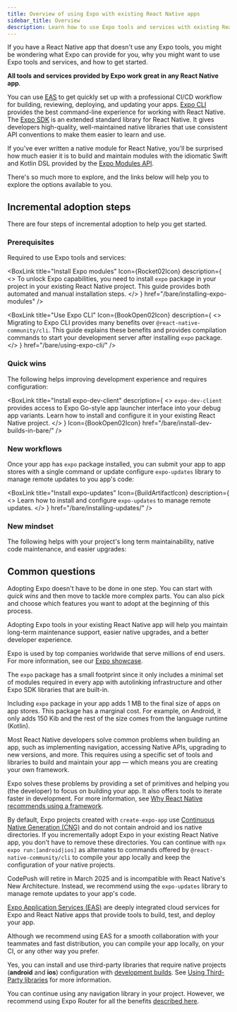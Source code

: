 ```yaml
---
title: Overview of using Expo with existing React Native apps
sidebar_title: Overview
description: Learn how to use Expo tools and services with existing React Native apps.
---
```




If you have a React Native app that doesn't use any Expo tools, you might be wondering what Expo can provide for you, why you might want to use Expo tools and services, and how to get started.

**All tools and services provided by Expo work great in any React Native app**.

You can use [EAS](/eas) to get quickly set up with a professional CI/CD workflow for building, reviewing, deploying, and updating your apps. [Expo CLI](/more/expo-cli/) provides the best command-line experience for working with React Native. The [Expo SDK](/versions/latest/) is an extended standard library for React Native. It gives developers high-quality, well-maintained native libraries that use consistent API conventions to make them easier to learn and use.

If you've ever written a native module for React Native, you'll be surprised how much easier it is to build and maintain modules with the idiomatic Swift and Kotlin DSL provided by the [Expo Modules API](/modules/overview/).

There's so much more to explore, and the links below will help you to explore the options available to you.

## Incremental adoption steps

There are four steps of incremental adoption to help you get started.

### Prerequisites

Required to use Expo tools and services:

<BoxLink
  title="Install Expo modules"
  Icon={Rocket02Icon}
  description={
    <>
      To unlock Expo capabilities, you need to install <CODE>expo</CODE> package in your project in
      your existing React Native project. This guide provides both automated and manual installation
      steps.
    </>
  }
  href="/bare/installing-expo-modules"
/>

<BoxLink
  title="Use Expo CLI"
  Icon={BookOpen02Icon}
  description={
    <>
      Migrating to Expo CLI provides many benefits over <CODE>@react-native-community/cli</CODE>.
      This guide explains these benefits and provides compilation commands to start your development
      server after installing <CODE>expo</CODE> package.
    </>
  }
  href="/bare/using-expo-cli/"
/>

### Quick wins

The following helps improving development experience and requires configuration:

<BoxLink
  title="Use Expo SDK"
  description="Use one of the many libraries provided by the Expo SDK, an extensive set of libraries that provide access to native APIs."
  Icon={DocsLogo}
  href="/versions/"
/>

<BoxLink
  title="Install expo-dev-client"
  description={
    <>
      <CODE>expo-dev-client</CODE> provides access to Expo Go-style app launcher interface into your
      debug app variants. Learn how to install and configure it in your existing React Native
      project.
    </>
  }
  Icon={BookOpen02Icon}
  href="/bare/install-dev-builds-in-bare/"
/>

<BoxLink
  title="Write native modules"
  description="Use the Expo Modules API to write native modules using Swift and Kotlin."
  Icon={Lightbulb01Icon}
  href="/modules/overview/"
/>

<BoxLink
  title="Native project upgrade helper"
  Icon={ChevronUpDoubleIcon}
  description="View file-by-file diffs of all the changes you need to make to your native projects to upgrade them to the next Expo SDK and React Native version."
  href="/bare/upgrade/"
/>

### New workflows

Once your app has `expo` package installed, you can submit your app to app stores with a single command or update configure `expo-updates` library to manage remote updates to you app's code:

<BoxLink
  title="App distribution"
  Icon={BuildArtifactIcon}
  description="Build and submit your app to app stores with a single command."
  href="/distribution/introduction"
/>

<BoxLink
  title="Install expo-updates"
  Icon={BuildArtifactIcon}
  description={
    <>
      Learn how to install and configure <CODE>expo-updates</CODE> to manage remote updates.
    </>
  }
  href="/bare/installing-updates/"
/>

### New mindset

The following helps with your project's long term maintainability, native code maintenance, and easier upgrades:

<BoxLink
  title="Adopt Prebuild"
  Icon={RefreshCw02Icon}
  description="Learn how to simplify maintaining your native projects by generating them on demand from configuration."
  href="/guides/adopting-prebuild"
/>

## Common questions

<Collapsible summary="How long will it take to adopt Expo in my existing React Native project?">

Adopting Expo doesn't have to be done in one step. You can start with _quick wins_ and then move to tackle more complex parts. You can also pick and choose which features you want to adopt at the beginning of this process.

</Collapsible>

<Collapsible summary="What will I gain from using Expo in my React Native App?">

Adopting Expo tools in your existing React Native app will help you maintain long-term maintenance support, easier native upgrades, and a better developer experience.

</Collapsible>

<Collapsible summary="Who uses Expo?">

Expo is used by top companies worldwide that serve millions of end users. For more information, see our [Expo showcase](https://expo.dev/customers).

</Collapsible>

<Collapsible summary="What impact will adopting Expo have on my app's size?">

The `expo` package has a small footprint since it only includes a minimal set of modules required in every app with autolinking infrastructure and other Expo SDK libraries that are built-in.

Including `expo` package in your app adds 1 MB to the final size of apps on app stores. This package has a marginal cost. For example, on Android, it only adds 150 Kib and the rest of the size comes from the language runtime (Kotlin).

</Collapsible>

<Collapsible summary="Why did React Native recommend using Expo?">

Most React Native developers solve common problems when building an app, such as implementing navigation, accessing Native APIs, upgrading to new versions, and more. This requires using a specific set of tools and libraries to build and maintain your app &mdash; which means you are creating your own framework.

Expo solves these problems by providing a set of primitives and helping you (the developer) to focus on building your app. It also offers tools to iterate faster in development. For more information, see [Why React Native recommends using a framework](https://reactnative.dev/blog/2024/06/25/use-a-framework-to-build-react-native-apps).

</Collapsible>

<Collapsible summary="Do I have to get rid of my native projects to use Expo?">

By default, Expo projects created with `create-expo-app` use [Continuous Native Generation (CNG)](/workflow/continuous-native-generation/) and do not contain android and ios native directories. If you incrementally adopt Expo in your existing React Native app, you don't have to remove these directories. You can continue with `npx expo run:[android|ios]` as alternates to commands offered by `@react-native-community/cli` to compile your app locally and keep the configuration of your native projects.

</Collapsible>

<Collapsible summary="I use CodePush. Can I continue using it with Expo?">

CodePush will retire in March 2025 and is incompatible with React Native's New Architecture. Instead, we recommend using the `expo-updates` library to manage remote updates to your app's code.

</Collapsible>

<Collapsible summary="Do I have to build with EAS?">

[Expo Application Services (EAS)](/eas/) are deeply integrated cloud services for Expo and React Native apps that provide tools to build, test, and deploy your app.

Although we recommend using EAS for a smooth collaboration with your teammates and fast distribution, you can compile your app locally, on your CI, or any other way you prefer.

</Collapsible>

<Collapsible summary="Can I install third-party native libraries in my code?">

Yes, you can install and use third-party libraries that require native projects (**android** and **ios**) configuration with [development builds](/workflow/overview/#development-builds). See [Using Third-Party libraries](/workflow/using-libraries/#third-party-libraries) for more information.

</Collapsible>

<Collapsible summary="I use React Navigation. Do I have to use Expo Router?">

You can continue using any navigation library in your project. However, we recommend using Expo Router for all the benefits [described here](/router/introduction).

</Collapsible>
